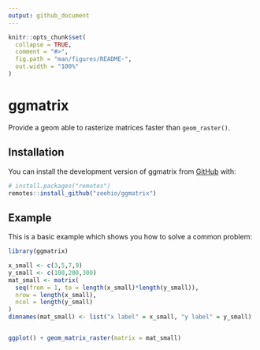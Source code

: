 ```yaml
---
output: github_document
---
```


<!-- README.md is generated from README.Rmd. Please edit that file -->

```r
knitr::opts_chunk$set(
  collapse = TRUE,
  comment = "#>",
  fig.path = "man/figures/README-",
  out.width = "100%"
)
```

# ggmatrix

<!-- badges: start -->
<!-- badges: end -->

Provide a geom able to rasterize matrices faster than `geom_raster()`.


## Installation

You can install the development version of ggmatrix from [GitHub](https://github.com/) with:

``` r
# install.packages("remotes")
remotes::install_github("zeehio/ggmatrix")
```

## Example

This is a basic example which shows you how to solve a common problem:

```r
library(ggmatrix)

x_small <- c(3,5,7,9)
y_small <- c(100,200,300)
mat_small <- matrix(
  seq(from = 1, to = length(x_small)*length(y_small)),
  nrow = length(x_small),
  ncol = length(y_small)
)
dimnames(mat_small) <- list("x label" = x_small, "y label" = y_small)


ggplot() + geom_matrix_raster(matrix = mat_small)

```

